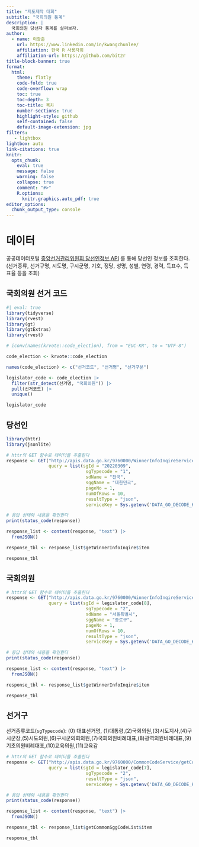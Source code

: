 ```yaml
---
title: "지도제작 대회"
subtitle: "국회의원 통계"
description: |
  국회의원 당선자 통계를 살펴보자.
author:
  - name: 이광춘
    url: https://www.linkedin.com/in/kwangchunlee/
    affiliation: 한국 R 사용자회
    affiliation-url: https://github.com/bit2r
title-block-banner: true
format:
  html:
    theme: flatly
    code-fold: true
    code-overflow: wrap
    toc: true
    toc-depth: 3
    toc-title: 목차
    number-sections: true
    highlight-style: github    
    self-contained: false
    default-image-extension: jpg
filters:
   - lightbox
lightbox: auto
link-citations: true
knitr:
  opts_chunk: 
    eval: true
    message: false
    warning: false
    collapse: true
    comment: "#>" 
    R.options:
      knitr.graphics.auto_pdf: true
editor_options: 
  chunk_output_type: console
---
```


# 데이터

공공데이터포털 [중앙선거관리위원회 당선인정보 API](https://www.data.go.kr/data/15000864/openapi.do)
를 통해 당선인 정보를 조회한다. (선거종류, 선거구명, 시도명, 구시군명, 기호, 정당, 성명, 성별, 연령, 경력, 득표수, 득표율 등을 조회)

## 국회의원 선거 코드

```r
#| eval: true
library(tidyverse)
library(rvest)
library(gt)
library(gtExtras)
library(rvest)

# iconv(names(krvote::code_election), from = "EUC-KR", to = "UTF-8")

code_election <- krvote::code_election

names(code_election) <- c("선거코드", "선거명", "선거구분")

legislator_code <- code_election |> 
  filter(str_detect(선거명, "국회의원")) |> 
  pull(선거코드) |> 
  unique()

legislator_code
```

## 당선인 

```r
library(httr)
library(jsonlite)

# httr의 GET 함수로 데이터를 추출한다
response <- GET("http://apis.data.go.kr/9760000/WinnerInfoInqireService2/getWinnerInfoInqire",
                query = list(sgId = "20220309",
                              sgTypecode = "1",
                              sdName = "전국",
                              sggName = "대한민국",
                              pageNo = 1,
                              numOfRows = 10,
                              resultType = "json",
                              serviceKey = Sys.getenv('DATA_GO_DECODE_KEY')))

# 응답 상태와 내용을 확인한다
print(status_code(response))

response_list <- content(response, "text") |> 
  fromJSON()

response_tbl <- response_list$getWinnerInfoInqire$item

response_tbl
```

## 국회의원

```r

# httr의 GET 함수로 데이터를 추출한다
response <- GET("http://apis.data.go.kr/9760000/WinnerInfoInqireService2/getWinnerInfoInqire",
                query = list(sgId = legislator_code[8],
                              sgTypecode = "2",
                              sdName = "서울특별시",
                              sggName = "종로구",
                              pageNo = 1,
                              numOfRows = 10,
                              resultType = "json",
                              serviceKey = Sys.getenv('DATA_GO_DECODE_KEY')))

# 응답 상태와 내용을 확인한다
print(status_code(response))

response_list <- content(response, "text") |> 
  fromJSON()

response_tbl <- response_list$getWinnerInfoInqire$item

response_tbl
```

## 선거구

선거종류코드(`sgTypecode`): (0) 대표선거명, (1)대통령,(2)국회의원,(3)시도지사,(4)구시군장,(5)시도의원,(6)구시군의회의원,(7)국회의원비례대표,(8)광역의원비례대표,(9)기초의원비례대표,(10)교육의원,(11)교육감

```r

# httr의 GET 함수로 데이터를 추출한다
response <- GET("http://apis.data.go.kr/9760000/CommonCodeService/getCommonSggCodeList",
                query = list(sgId = legislator_code[7],
                              sgTypecode = "2",
                              resultType = "json",
                              serviceKey = Sys.getenv('DATA_GO_DECODE_KEY')))

# 응답 상태와 내용을 확인한다
print(status_code(response))

response_list <- content(response, "text") |> 
  fromJSON()

response_tbl <- response_list$getCommonSggCodeList$item

response_tbl
```

